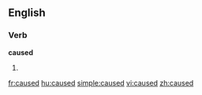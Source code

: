 ==English==

===Verb===
'''caused'''

# {{past of|[[cause]]}}

[[fr:caused]]
[[hu:caused]]
[[simple:caused]]
[[vi:caused]]
[[zh:caused]]